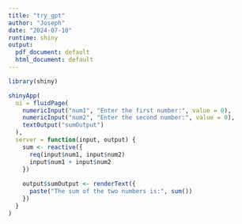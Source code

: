 ```yaml
---
title: "try_gpt"
author: "Joseph"
date: "2024-07-10"
runtime: shiny
output:
  pdf_document: default
  html_document: default
---
```


```r
library(shiny)

```
```r
shinyApp(
  ui = fluidPage(
    numericInput("num1", "Enter the first number:", value = 0),
    numericInput("num2", "Enter the second number:", value = 0),
    textOutput("sumOutput")
  ),
  server = function(input, output) {
    sum <- reactive({
      req(input$num1, input$num2)
      input$num1 + input$num2
    })
    
    output$sumOutput <- renderText({
      paste("The sum of the two numbers is:", sum())
    })
  }
)

```

